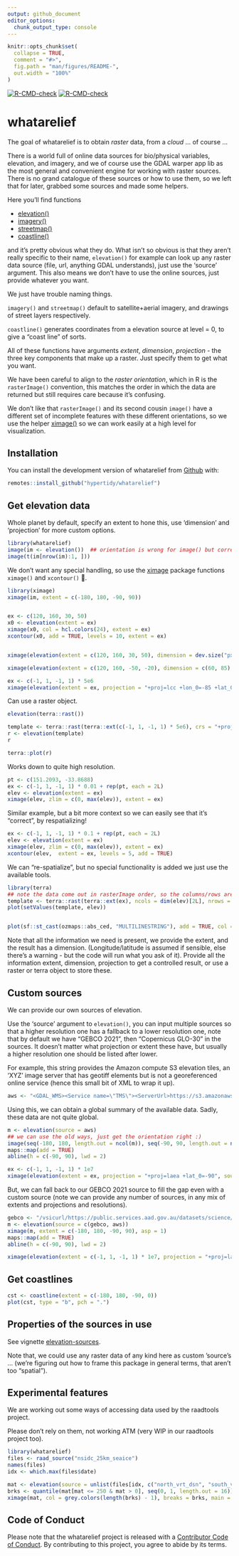 ```yaml
---
output: github_document
editor_options: 
  chunk_output_type: console
---
```


<!-- README.md is generated from README.Rmd. Please edit that file -->

```r
knitr::opts_chunk$set(
  collapse = TRUE,
  comment = "#>",
  fig.path = "man/figures/README-",
  out.width = "100%"
)
```

<!-- badges: start -->
[![R-CMD-check](https://github.com/hypertidy/whatarelief/workflows/R-CMD-check/badge.svg)](https://github.com/hypertidy/whatarelief/actions)
[![R-CMD-check](https://github.com/hypertidy/whatarelief/actions/workflows/R-CMD-check.yaml/badge.svg)](https://github.com/hypertidy/whatarelief/actions/workflows/R-CMD-check.yaml)
<!-- badges: end -->

# whatarelief

The goal of whatarelief is to obtain *raster* data, from a *cloud* ... of course ...

There is a world full of online data sources for bio/physical variables, elevation, 
and imagery, and we of course use the GDAL warper app lib as the most general and convenient engine for working with raster sources. There is no grand catalogue of these sources or how to use them, so we left that for later, grabbed some sources and made some helpers. 

Here you'll find functions

* [elevation()](https://hypertidy.github.io/whatarelief/reference/elevation.html)
* [imagery()](https://hypertidy.github.io/whatarelief/reference/imagery.html)
* [streetmap()](https://hypertidy.github.io/whatarelief/reference/imagery.html)
* [coastline()](https://hypertidy.github.io/whatarelief/reference/coastline.html)


and it's pretty obvious what they do. What isn't so obvious is that they aren't really specific to their name, `elevation()` for example
can look up any raster data source (file, url, anything GDAL understands), just use the 'source' argument. This also means we don't have to use the online sources, just provide whatever you want. 

We just have trouble naming things.

`imagery()` and `streetmap()` default to satellite+aerial imagery, and drawings of street layers respectively. 

`coastline()` generates coordinates from a elevation source at level = 0, to give a "coast line" of sorts. 

All of these functions have arguments *extent*, *dimension*, *projection* - the three key components that make up a raster. Just specify them to get what you want. 

We have been careful to align to the *raster orientation*, which in R is the
`rasterImage()` convention, this matches the order in which the data are
returned but still requires care because it's confusing. 

We don't like that `rasterImage()` and its second cousin `image()` have a
different set of incomplete features with these different orientations, so we
use the helper [ximage()](httsp://github.com/hypertidy/whatarelief.git) so we
can work easily at a high level for visualization.


## Installation

You can install the development version of whatarelief from [Github](https://github.com/hypertidy/whatarelief) with:

``` r
remotes::install_github("hypertidy/whatarelief")
```

## Get elevation data

Whole planet by default, specify an extent to hone this, use 'dimension' and 'projection' for more custom options. 

```r
library(whatarelief)
image(im <- elevation())  ## orientation is wrong for image() but correct for rasterImage()
image(t(im[nrow(im):1, ]))
```

We don't want any special handling, so  use the [ximage](https://github.com/hypertidy/ximage) package functions `ximage()` and `xcontour()` 🚀. 

```r
library(ximage)
ximage(im, extent = c(-180, 180, -90, 90))


ex <- c(120, 160, 30, 50)
x0 <- elevation(extent = ex)
ximage(x0, col = hcl.colors(24), extent = ex)
xcontour(x0, add = TRUE, levels = 10, extent = ex)


ximage(elevation(extent = c(120, 160, 30, 50), dimension = dev.size("px")))

ximage(elevation(extent = c(120, 160, -50, -20), dimension = c(60, 85), resample = "near"))

ex <- c(-1, 1, -1, 1) * 5e6
ximage(elevation(extent = ex, projection = "+proj=lcc +lon_0=-85 +lat_0=-42 +lat_1=0 +lat_2=-30"), extent = ex)
```

Can use a raster object. 

```r
elevation(terra::rast())

template <- terra::rast(terra::ext(c(-1, 1, -1, 1) * 5e6), crs = "+proj=lcc +lon_0=-85 +lat_0=-42 +lat_1=0 +lat_2=-30", ncols = 1024, nrows = 1024)
r <- elevation(template)
r

terra::plot(r)
```


Works down to quite high resolution. 

```r
pt <- c(151.2093, -33.8688)
ex <- c(-1, 1, -1, 1) * 0.01 + rep(pt, each = 2L)
elev <- elevation(extent = ex)
ximage(elev, zlim = c(0, max(elev)), extent = ex)

```

Similar example, but a bit more context so we can easily see that it's "correct", by respatializing! 

```r
ex <- c(-1, 1, -1, 1) * 0.1 + rep(pt, each = 2L)
elev <- elevation(extent = ex)
ximage(elev, zlim = c(0, max(elev)), extent = ex)
xcontour(elev,  extent = ex, levels = 5, add = TRUE)
```

We can "re-spatialize", but no special functionality is added we just use the available tools.  

```r
library(terra)
## note the data come out in rasterImage order, so the columns/rows are switched here
template <- terra::rast(terra::ext(ex), ncols = dim(elev)[2L], nrows = dim(elev)[1L], crs = "OGC:CRS84")
plot(setValues(template, elev))


plot(sf::st_cast(ozmaps::abs_ced, "MULTILINESTRING"), add = TRUE, col = "black")
```
  
Note that all the information we need is present, we provide the extent, and the result has a dimension. (Longitude/latitude is assumed if sensible, else there's a warning - but the code will run what you ask of it). Provide all the information extent, dimension, projection to get a controlled result, or use a raster or terra object to store these. 



## Custom sources

We can provide our own sources of elevation. 

Use the 'source' argument to `elevation()`, you can input multiple sources so that a higher resolution one has
a fallback to a lower resolution one, note that by default we have "GEBCO 2021", then "Copernicus GLO-30" in the sources. It doesn't matter what projection or extent these have, but usually a higher resolution one should be listed after lower. 

For example, this string provides the Amazon compute S3 elevation tiles, an 'XYZ' image server that has geotiff elements but is not a georeferenced online service (hence this small bit of XML to wrap it up). 

```r
aws <- "<GDAL_WMS><Service name=\"TMS\"><ServerUrl>https://s3.amazonaws.com/elevation-tiles-prod/geotiff/${z}/${x}/${y}.tif</ServerUrl></Service><DataWindow><UpperLeftX>-20037508.34</UpperLeftX><UpperLeftY>20037508.34</UpperLeftY><LowerRightX>20037508.34</LowerRightX><LowerRightY>-20037508.34</LowerRightY><TileLevel>14</TileLevel><TileCountX>1</TileCountX><TileCountY>1</TileCountY><YOrigin>top</YOrigin></DataWindow><Projection>EPSG:3857</Projection><BlockSizeX>512</BlockSizeX><BlockSizeY>512</BlockSizeY><BandsCount>1</BandsCount><DataType>Int16</DataType><ZeroBlockHttpCodes>403,404</ZeroBlockHttpCodes><DataValues><NoData>-32768</NoData></DataValues><Cache/></GDAL_WMS>"

```

Using this, we can obtain a global summary of the available data. Sadly, these data are not quite global. 

```r
m <- elevation(source = aws)
## we can use the old ways, just get the orientation right :)
image(seq(-180, 180, length.out = ncol(m)), seq(-90, 90, length.out = nrow(m)), t(m[nrow(m):1, ]), asp = 1)
maps::map(add = TRUE)
abline(h = c(-90, 90), lwd = 2)

ex <- c(-1, 1, -1, 1) * 1e7
ximage(elevation(extent = ex, projection = "+proj=laea +lat_0=-90", source = aws), asp = 1, extent = ex)

```

But, we can fall back to our GEBCO 2021 source to fill the gap even with a custom source (note we can provide any number of sources, in any mix of extents and projections and resolutions). 


```r
gebco <- "/vsicurl/https://public.services.aad.gov.au/datasets/science/GEBCO_2021_GEOTIFF/GEBCO_2021.tif"
m <- elevation(source = c(gebco, aws))
ximage(m, extent = c(-180, 180, -90, 90), asp = 1)
maps::map(add = TRUE)
abline(h = c(-90, 90), lwd = 2)

ximage(elevation(extent = c(-1, 1, -1, 1) * 1e7, projection = "+proj=laea +lat_0=-90", source = c(gebco, aws)), extent = c(-1, 1, -1, 1) * 1e7)


```

## Get coastlines

```r
cst <- coastline(extent = c(-180, 180, -90, 0))
plot(cst, type = "b", pch = ".")
```

## Properties of the sources in use

See vignette [elevation-sources](https://hypertidy.github.io/whatarelief/articles/elevation-sources.html). 

Note that, we could use any raster data of any kind here as custom 'source's ... (we're figuring out how to frame this package in general terms, that aren't too "spatial"). 









## Experimental features

We are working out some ways of accessing data used by the raadtools project. 

Please don't rely on them, not working ATM (very WIP in our raadtools project too).  

```r
library(whatarelief)
files <- raad_source("nsidc_25km_seaice")
names(files)
idx <- which.max(files$date)

mat <- elevation(source = unlist(files[idx, c("north_vrt_dsn", "south_vrt_dsn")]))
brks <- quantile(mat[mat <= 250 & mat > 0], seq(0, 1, length.out = 16))
ximage(mat, col = grey.colors(length(brks) - 1), breaks = brks, main = files$date[idx])

```




## Code of Conduct
  
Please note that the whatarelief project is released with a [Contributor Code of Conduct](https://contributor-covenant.org/version/2/0/CODE_OF_CONDUCT.html). By contributing to this project, you agree to abide by its terms.


